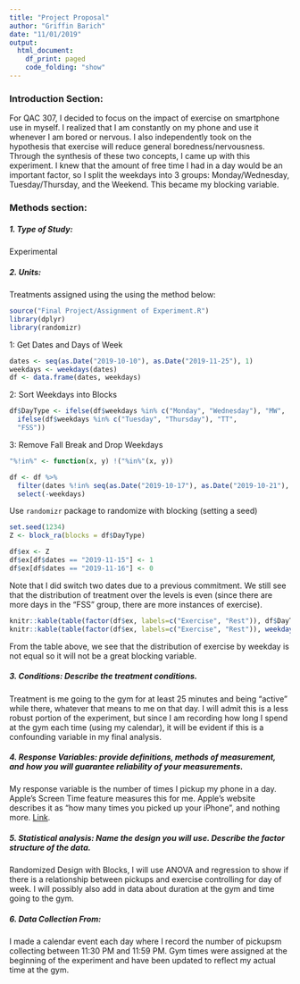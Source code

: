 ```yaml
---
title: "Project Proposal"
author: "Griffin Barich"
date: "11/01/2019"
output:
  html_document:
    df_print: paged
    code_folding: "show"
---
```


### Introduction Section: 

For QAC 307, I decided to focus on the impact of exercise on smartphone use in myself. I realized that I am constantly on my phone and use it whenever I am bored or nervous. I also independently took on the hypothesis that exercise will reduce general boredness/nervousness. Through the synthesis of these two concepts, I came up with this experiment. I knew that the amount of free time I had in a day would be an important factor, so I split the weekdays into 3 groups: Monday/Wednesday, Tuesday/Thursday, and the Weekend. This became my blocking variable. 

### Methods section: 
##### 1. Type of Study: 
Experimental 

##### 2. Units:

Treatments assigned using the using the method below:
```r
source("Final Project/Assignment of Experiment.R")
library(dplyr)
library(randomizr)
```

1: Get Dates and Days of Week
```r
dates <- seq(as.Date("2019-10-10"), as.Date("2019-11-25"), 1)
weekdays <- weekdays(dates)
df <- data.frame(dates, weekdays)
```

2: Sort Weekdays into Blocks
```r
df$DayType <- ifelse(df$weekdays %in% c("Monday", "Wednesday"), "MW",
  ifelse(df$weekdays %in% c("Tuesday", "Thursday"), "TT",
  "FSS"))
```

3: Remove Fall Break and Drop Weekdays
```r
"%!in%" <- function(x, y) !("%in%"(x, y))

df <- df %>%
  filter(dates %!in% seq(as.Date("2019-10-17"), as.Date("2019-10-21"), 1)) %>%
  select(-weekdays)
```

Use `randomizr` package to randomize with blocking (setting a seed)
```r
set.seed(1234)
Z <- block_ra(blocks = df$DayType)

df$ex <- Z
df$ex[df$dates == "2019-11-15"] <- 1
df$ex[df$dates == "2019-11-16"] <- 0
```

Note that I did switch two dates due to a previous commitment. We still see that the distribution of treatment over the levels is even (since there are more days in the "FSS" group, there are more instances of exercise).
```r
knitr::kable(table(factor(df$ex, labels=c("Exercise", "Rest")), df$DayType))
knitr::kable(table(factor(df$ex, labels=c("Exercise", "Rest")), weekdays.Date(df$dates)))
```

From the table above, we see that the distribution of exercise by weekday is not equal so it will not be a great blocking variable.


##### 3. Conditions: Describe the treatment conditions.

Treatment is me going to the gym for at least 25 minutes and being "active" while there, whatever that means to me on that day. I will admit this is a less robust portion of the experiment, but since I am recording how long I spend at the gym each time (using my calendar), it will be evident if this is a confounding variable in my final analysis.

##### 4. Response Variables: provide definitions, methods of measurement, and how you will guarantee reliability of your measurements.

My response variable is the number of times I pickup my phone in a day. Apple's Screen Time feature measures this for me. Apple's website describes it as "how many times you picked up your iPhone", and nothing more. [Link](https://support.apple.com/en-us/HT210387).

##### 5. Statistical analysis: Name the design you will use. Describe the factor structure of the data.

Randomized Design with Blocks, I will use ANOVA and regression to show if there is a relationship between pickups and exercise controlling for day of week. I will possibly also add in data about duration at the gym and time going to the gym.

##### 6. Data Collection From:

I made a calendar event each day where I record the number of pickupsm collecting between 11:30 PM and 11:59 PM. Gym times were assigned at the beginning of the experiment and have been updated to reflect my actual time at the gym.